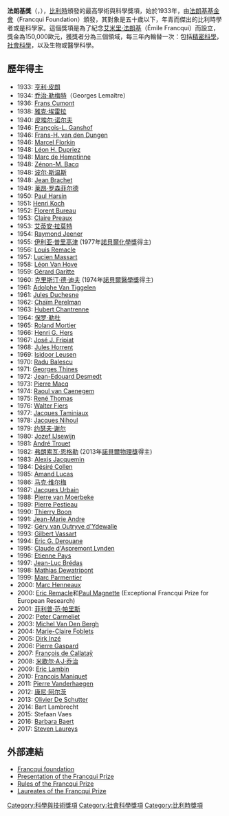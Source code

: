 '''法朗基獎'''（{{lang-fr|Prix Francqui}}，{{lang-en|Francqui Prize}}），[[比利時|比利時]]頒發的最高學術與科學獎項，始於1933年，由[[法朗基基金會|法朗基基金會]]（Francqui Foundation）頒發，其對象是五十歲以下，年青而傑出的比利時學者或是科學家。這個獎項是為了紀念[[艾米里·法朗基|艾米里·法朗基]]（Émile Francqui）而設立，獎金為150,000歐元，獲獎者分為三個領域，每三年內輪替一次：包括[[精密科學|精密科學]]，[[社會科學|社會科學]]，以及生物或醫學科學。

==歷年得主==
* 1933: [[亨利·皮朗|亨利·皮朗]]
* 1934: [[乔治·勒梅特|乔治·勒梅特]]（Georges Lemaître）
* 1936: [[Franz_Cumont|Frans Cumont]]
* 1938: [[雅克·埃雷拉|雅克·埃雷拉]]
* 1940: [[皮埃尔·诺尔夫|皮埃尔·诺尔夫]]
* 1946: [[François-Louis_Ganshof|François-L. Ganshof]]
* 1946: [[Frans-H._van_den_Dungen|Frans-H. van den Dungen]]
* 1946: [[Marcel_Florkin|Marcel Florkin]]
* 1948: [[Léon_H._Dupriez|Léon H. Dupriez]]
* 1948: [[Marc_de_Hemptinne|Marc de Hemptinne]]
* 1948: [[Zénon-M._Bacq|Zénon-M. Bacq]]
* 1948: [[波尔·斯温斯|波尔·斯温斯]]
* 1948: [[Jean_Brachet|Jean Brachet]]
* 1949: [[莱昂·罗森菲尔德|莱昂·罗森菲尔德]]
* 1950: [[Paul_Harsin|Paul Harsin]]
* 1951: [[Henri_Koch_(academic)|Henri Koch]]
* 1952: [[Florent_Bureau|Florent Bureau]]
* 1953: [[Claire_Preaux|Claire Preaux]]
* 1953: [[艾蒂安·拉莫特|艾蒂安·拉莫特]]
* 1954: [[Raymond_Jeener|Raymond Jeener]]
* 1955: [[伊利亚·普里高津|伊利亚·普里高津]] (1977年[[諾貝爾化學獎|諾貝爾化學獎]]得主)
* 1956: [[Louis_Remacle|Louis Remacle]]
* 1957: [[Lucien_Massart|Lucien Massart]]
* 1958: [[Léon_Van_Hove|Léon Van Hove]]
* 1959: [[Gérard_Garitte|Gérard Garitte]]
* 1960: [[克里斯汀·德·迪夫|克里斯汀·德·迪夫]] (1974年[[諾貝爾醫學獎|諾貝爾醫學獎]]得主)
* 1961: [[Adolphe_Van_Tiggelen|Adolphe Van Tiggelen]]
* 1961: [[Jules_Duchesne|Jules Duchesne]]
* 1962: [[Chaïm_Perelman|Chaïm Perelman]]
* 1963: [[Hubert_Chantrenne|Hubert Chantrenne]]
* 1964: [[保罗·勒杜|保罗·勒杜]]
* 1965: [[Roland_Mortier|Roland Mortier]]
* 1966: [[Henri_G._Hers|Henri G. Hers]]
* 1967: [[José_J._Fripiat|José J. Fripiat]]
* 1968: [[Jules_Horrent|Jules Horrent]]
* 1969: [[Isidoor_Leusen|Isidoor Leusen]]
* 1970: [[Radu_Balescu|Radu Balescu]]
* 1971: [[Georges_Thines|Georges Thines]]
* 1972: [[Jean-Edouard_Desmedt|Jean-Edouard Desmedt]]
* 1973: [[Pierre_Macq|Pierre Macq]]
* 1974: [[Raoul_van_Caenegem|Raoul van Caenegem]]
* 1975: [[René_Thomas_(Belgium)|René Thomas]]
* 1976: [[Walter_Fiers|Walter Fiers]]
* 1977: [[Jacques_Taminiaux|Jacques Taminiaux]]
* 1978: [[Jacques_Nihoul|Jacques Nihoul]]
* 1979: [[约瑟夫·谢尔|约瑟夫·谢尔]]
* 1980: [[Jozef_IJsewijn|Jozef IJsewijn]]
* 1981: [[André_Trouet|André Trouet]]
* 1982: [[弗朗索瓦·恩格勒|弗朗索瓦·恩格勒]] (2013年[[諾貝爾物理獎|諾貝爾物理獎]]得主)
* 1983: [[Alexis_Jacquemin|Alexis Jacquemin]]
* 1984: [[Désiré_Collen|Désiré Collen]]
* 1985: [[Amand_Lucas|Amand Lucas]]
* 1986: [[马克·维尔梅|马克·维尔梅]]
* 1987: [[Jacques_Urbain|Jacques Urbain]]
* 1988: [[Pierre_van_Moerbeke|Pierre van Moerbeke]]
* 1989: [[Pierre_Pestieau|Pierre Pestieau]]
* 1990: [[Thierry_Boon|Thierry Boon]]
* 1991: [[Jean-Marie_Andre|Jean-Marie Andre]]
* 1992: [[Géry_van_Outryve_d'Ydewalle|Géry van Outryve d'Ydewalle]]
* 1993: [[Gilbert_Vassart|Gilbert Vassart]]
* 1994: [[Eric_G._Derouane|Eric G. Derouane]]
* 1995: [[Claude_d'Aspremont_Lynden|Claude d'Aspremont Lynden]]
* 1996: [[Etienne_Pays|Etienne Pays]]
* 1997: [[Jean-Luc_Brédas|Jean-Luc Brédas]]
* 1998: [[Mathias_Dewatripont|Mathias Dewatripont]]
* 1999: [[Marc_Parmentier|Marc Parmentier]]
* 2000: [[Marc_Henneaux|Marc Henneaux]]
* 2000: [[Eric_Remacle|Eric Remacle]]和[[Paul_Magnette|Paul Magnette]] (Exceptional Francqui Prize for European Research)
* 2001: [[菲利普·范·帕里斯|菲利普·范·帕里斯]]
* 2002: [[Peter_Carmeliet|Peter Carmeliet]]
* 2003: [[Michel_Van_Den_Bergh|Michel Van Den Bergh]]
* 2004: [[Marie-Claire_Foblets|Marie-Claire Foblets]]
* 2005: [[Dirk_Inzé|Dirk Inzé]]
* 2006: [[Pierre_Gaspard|Pierre Gaspard]]
* 2007: [[François_de_Callataÿ|François de Callataÿ]]
* 2008: [[米歇尔·A·J·乔治|米歇尔·A·J·乔治]]
* 2009: [[Eric_Lambin|Eric Lambin]]
* 2010: [[François_Maniquet|François Maniquet]]
* 2011: [[Pierre_Vanderhaegen|Pierre Vanderhaegen]]
* 2012: [[康尼·阿尔茨|康尼·阿尔茨]]
* 2013: [[Olivier_De_Schutter|Olivier De Schutter]]
* 2014: Bart Lambrecht
* 2015: Stefaan Vaes
* 2016: [[Barbara_Baert|Barbara Baert]]
* 2017: [[Steven_Laureys|Steven Laureys]]

==外部連結==
*[http://www.francquifoundation.be/ Francqui foundation] {{Wayback|url=http://www.francquifoundation.be/ |date=20210308195048 }}
*[http://www.francquifoundation.be/ang/prix_en.htm Presentation of the Francqui Prize] {{Wayback|url=http://www.francquifoundation.be/ang/prix_en.htm |date=20160303183404 }}
*[http://www.francquifoundation.be/ang/reglement_prix_en.htm Rules of the Francqui Prize] {{Wayback|url=http://www.francquifoundation.be/ang/reglement_prix_en.htm |date=20160303182859 }}
*[http://www.francquifoundation.be/ang/laureat_en.htm Laureates of the Francqui Prize] {{Wayback|url=http://www.francquifoundation.be/ang/laureat_en.htm |date=20160305134839 }}
[[Category:科學與技術獎項|Category:科學與技術獎項]]
[[Category:社會科學獎項|Category:社會科學獎項]]
[[Category:比利時獎項|Category:比利時獎項]]